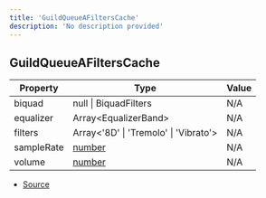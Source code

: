 ```yaml
---
title: 'GuildQueueAFiltersCache'
description: 'No description provided'
---
```


## GuildQueueAFiltersCache

| Property   | Type                                                                                              | Value |
| ---------- | ------------------------------------------------------------------------------------------------- | ----- |
| biquad     | null \| BiquadFilters                                                                             | N/A   |
| equalizer  | Array\<EqualizerBand>                                                                             | N/A   |
| filters    | Array\<'8D' \| 'Tremolo' \| 'Vibrato'>                                                            | N/A   |
| sampleRate | [number](https://developer.mozilla.org/en-US/docs/Web/JavaScript/Reference/Global_Objects/Number) | N/A   |
| volume     | [number](https://developer.mozilla.org/en-US/docs/Web/JavaScript/Reference/Global_Objects/Number) | N/A   |

- [Source](https://github.com/androz2091/discord-player/blob/ce04b3f4c6671029ce4d4aa9090e56ac7e7f5666/packages/discord-player/src/queue/GuildQueueAudioFilters.ts#L261)
